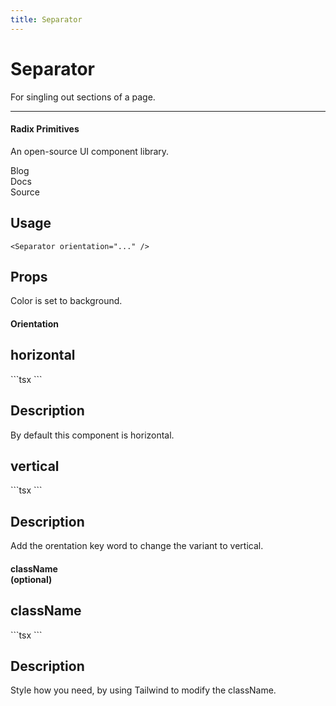 ```yaml
---
title: Separator
---
```


# Separator

For singling out sections of a page.

---


<div className="space-y-1">
  <h4 className="text-sm font-medium leading-none">Radix Primitives</h4>
  <p className="text-sm text-muted-foreground">An open-source UI component library.</p>
</div>
<Separator className="my-4" />
<div className="flex h-5 items-center space-x-4 text-sm">
  <div>Blog</div>
  <Separator orientation="vertical" />
  <div>Docs</div>
  <Separator orientation="vertical" />
  <div>Source</div>
</div>

## Usage

```tsx
<Separator orientation="..." />
```

## Props

Color is set to background.

#### Orientation

<div className="flex justify-between gap-3 my-10">
  <div className="flex flex-col w-1/2">
    <h2 className="text-center underline">horizontal</h2>
    ```tsx
    <Seperator />
    ```
  </div>
  <div className="flex flex-col w-1/2 ">
    <h2 className="text-center underline">Description</h2>
    <p className="flex mt-6 px-4">By default this component is horizontal.</p>
  </div>
</div>

<div className="flex justify-between gap-3 my-10">
  <div className="flex flex-col w-1/2">
    <h2 className="text-center underline">vertical</h2>
    ```tsx
    <Seperator orientation="vertical" />
    ```
  </div>
  <div className="flex flex-col w-1/2 ">
    <h2 className="text-center underline">Description</h2>
    <p className="flex mt-6 px-4">Add the orentation key word to change the variant to vertical.</p>
  </div>
</div>

#### className <br /> (optional)

<div className="flex justify-between gap-3 my-10">
  <div className="flex flex-col w-1/2">
    <h2 className="text-center underline">className</h2>
    ```tsx
    <Seperator className="..." />
    ```
  </div>
  <div className="flex flex-col w-1/2 ">
    <h2 className="text-center underline">Description</h2>
    <p className="flex mt-6 px-4">Style how you need, by using Tailwind to modify the className.</p>
  </div>
</div>
